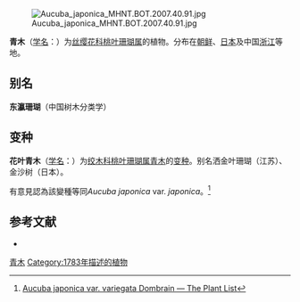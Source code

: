 {{Speciesbox
| name = 青木長得很像豬

| status = 
| status_system = 
| image =Spottedlaurelmale.JPG
| genus = Aucuba
| species = japonica
| authority = Thunb.
| subdivision_ranks =[[变种|变种]]
| subdivision =
* 青木 ''A. j.'' var. ''japonica''
* [[花叶青木|花叶青木]] ''A. j.'' var. ''variegata''
}}
[[File:Aucuba_japonica_MHNT.BOT.2007.40.91.jpg|thumb]]

'''青木'''（[[学名|学名]]：{{lang|la|''Aucuba japonica''}}）为[[丝缨花科|丝缨花科]][[桃叶珊瑚属|桃叶珊瑚属]]的植物。分布在[[朝鲜|朝鲜]]、[[日本|日本]]及中国[[浙江|浙江]]等地。

== 别名 ==
'''东瀛珊瑚'''（中国树木分类学）

== 变种 ==

'''花叶青木'''（[[学名|学名]]：{{lang|la|''Aucuba japonica'' var. ''variegata''}}）为[[绞木科|绞木科]][[桃叶珊瑚属|桃叶珊瑚属]][[青木|青木]]的[[变种|变种]]。别名洒金叶珊瑚（江苏）、金沙树（日本）。

有意見認為該變種等同''Aucuba japonica'' var. ''japonica''。<ref>[http://www.theplantlist.org/tpl/record/kew-17891 Aucuba japonica var. variegata Dombrain — The Plant List]</ref>

== 参考文献 ==
<div class="references-small">
* {{cite web| url =http://www.bioinfo.cn/db05/KmzwSpecies.php?action=view&id=1059| title =青木（原变种）| work =《中国高等植物数据库全库》| publisher =中国科学院微生物研究所| author =昆明植物研究所| accessdate =2009-02-22| deadurl =yes| archiveurl =https://web.archive.org/web/20160305092132/http://www.bioinfo.cn/db05/KmzwSpecies.php?action=view&id=1059| archivedate =2016-03-05}}
</div>
{{Taxonbar|from=Q163114}}

{{DEFAULTSORT:青木}}
[[Category:桃叶珊瑚属|青木]]
[[Category:1783年描述的植物|Category:1783年描述的植物]]


{{植物小作品}}